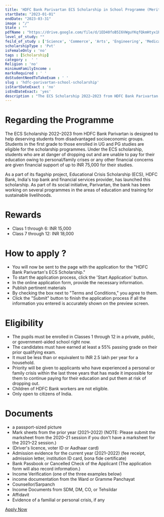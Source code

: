 ```yaml
---
title: 'HDFC Bank Parivartan ECS Scholarship in School Programme (Merit-cum-Need Based) 2022-23'
startDate: "2023-01-01"
endDate: "2023-03-31"
image : "/"
State : ""
pdfName : "https://drive.google.com/file/d/1ED40foB5I6VWguYKqfQkmHtyx1PUHKX2/preview"
level_of_study: ""
feild_of_study : ['Science', 'Commerce', 'Arts', 'Engineering', 'Medical', 'Architecture', 'Law']
scholarshipType : 'Pvt'
isFemaleOnly : 'no'
tags : [Scholarship]
category :  ' '
Religion : 'no'
minimumFamilyIncome :
marksRequired : ' '
doStudentNeedToTakeExam : ' '
slug : 'hdfc-parivartan-school-scholarship'
isStartDateExact : 'no'
isEndDateExact: 'yes'
description : "The ECS Scholarship 2022–2023 from HDFC Bank Parivartan is designed to help deserving students from disadvantaged socioeconomic groups."
---
```


# Regarding the Programme
The ECS Scholarship 2022–2023 from HDFC Bank Parivartan is designed to help deserving students from disadvantaged socioeconomic groups. 
Students in the first grade to those enrolled in UG and PG studies are eligible for the scholarship programmes. Under the ECS scholarship,
students who are at danger of dropping out and are unable to pay for their education owing to personal/family crises or any other financial concerns are given financial support of up to INR 75,000 for their studies. 

As a part of its flagship project, Educational Crisis Scholarship (ECS), HDFC Bank, India's top bank and financial services provider,
has launched this scholarship. As part of its social initiative, Parivartan, the bank has been working on several programmes
in the areas of education and training for sustainable livelihoods.


# Rewards
 - Class 1 through 6: INR 15,000
 - Class 7 through 12: INR 18,000


# How to apply ?
 - You will now be sent to the page with the application for the "HDFC Bank Parivartan's ECS Scholarship."
 - To start the application process, click the 'Start Application' button.
 - In the online application form, provide the necessary information.
 - Publish pertinent materials
 - By checking the box next to "Terms and Conditions," you agree to them. 
 - Click the "Submit" button to finish the application process if all the information you entered is accurately shown on the preview screen.


# Eligibility
 - The pupils must be enrolled in Classes 1 through 12 in a private, public, or government-aided school right now.
 - The candidates must have earned at least a 55% passing grade on their prior qualifying exam. 
 - It must be less than or equivalent to INR 2.5 lakh per year for a household.
 - Priority will be given to applicants who have experienced a personal or family crisis within the last three years that has made it impossible for them to continue paying for their education and put them at risk of dropping out. 
 - Children of HDFC Bank workers are not eligible.
 - Only open to citizens of India.


# Documents
 - a passport-sized picture
 - Mark sheets from the prior year (2021–2022) (NOTE: Please submit the marksheet from the 2020–21 session if you don't have a marksheet for the 2021–22 session.)
 - (Driver's licence, voter ID or Aadhaar card) 
 - Admission evidence for the current year (2021–2022) (fee receipt, admission letter, institution ID card, bona fide certificate)
 - Bank Passbook or Cancelled Check of the Applicant (The application form will also record information.)
 - Income Verification (one of the three examples below)
 - income documentation from the Ward or Gramme Panchayat 
 - Counsellor/Sarpanch
 - Income Documents from SDM, DM, CO, or Tehsildar
 - Affidavit
 - Evidence of a familial or personal crisis, if any


[Apply Now]()
